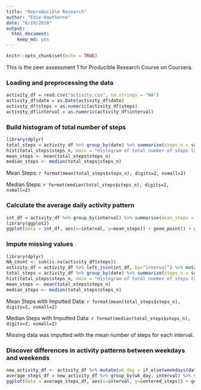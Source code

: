 ```yaml
---
title: "Reproducible Research"
author: "Edie Hawthorne"
date: "6/19/2018"
output:
  html_document:
    keep_md: yes
---
```


```r
knitr::opts_chunk$set(echo = TRUE)
```

This is the peer assessment 1 for Producible Research Course on Coursera.

### Loading and preprocessing the data

```r
activity_df = read.csv("activity.csv", na.strings = "NA") 
activity_df$date = as.Date(activity_df$date)
activity_df$steps = as.numeric(activity_df$steps)
activity_df$interval = as.numeric(activity_df$interval)
```

### Build histogram of total number of steps

```r
library(dplyr)
total_steps = activity_df %>% group_by(date) %>% summarize(steps_n = sum(steps, na.rm = TRUE))
hist(total_steps$steps_n, main = "Histogram of total number of steps taken each day", xlab = "steps")
mean_steps <- mean(total_steps$steps_n)
median_steps <- median(total_steps$steps_n)
```

Mean Steps: `r format(mean(total_steps$steps_n), digits=2, nsmall=2)`

Median Steps: `r format(median(total_steps$steps_n), digits=2, nsmall=2)`

### Calculate the average daily activity pattern

```r
int_df = activity_df %>% group_by(interval) %>% summarise(mean_steps = mean(steps, na.rm = T))
library(ggplot2)
ggplot(data = int_df, aes(x=interval, y=mean_steps)) + geom_point() + geom_line() + labs(title = "Time Series Plot", x = "5-minute Interval", y = "Average Number of Steps Taken")
```

### Impute missing values

```r
library(dplyr)
NA_count <- sum(is.na(activity_df$steps))
activity_df = activity_df %>% left_join(int_df, by="interval") %>% mutate(steps = if_else(is.na(steps), mean_steps, steps))
total_steps = activity_df %>% group_by(date) %>% summarize(steps_n = sum(steps, na.rm = TRUE))
hist(total_steps$steps_n, main = "Histogram of total number of steps taken each day", xlab = "steps")
mean_steps <- mean(total_steps$steps_n)
median_steps <- median(total_steps$steps_n)
```

Mean Steps with Imputted Data: `r format(mean(total_steps$steps_n), digits=2, nsmall=2)`

Median Steps with Imputted Data: `r format(median(total_steps$steps_n), digits=2, nsmall=2)`

Missing data was imputted with the mean number of steps for each interval.

### Discover differences in activity patterns between weekdays and weekends

```r
new_activity_df <- activity_df %>% mutate(wk_day = if_else(weekdays(date) %in% c("Monday","Tuesday","Wednesday","Thursday","Friday"), "weekday", "weekend"))
average_steps_df = new_activity_df %>% group_by(wk_day, interval) %>% summarize(steps_n2 = mean(steps, na.rm = TRUE)) %>% mutate(centered_steps = steps_n2 - mean(steps_n2))
ggplot(data = average_steps_df, aes(x=interval, y=centered_steps)) + geom_line() + labs(title = "Activity patterns between weekdays and weekends", x = "5-minute Interval", y = "Number of steps") + facet_grid(wk_day~.) 
```
